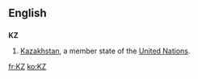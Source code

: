 {{also|.kz}}
==English==

==={{abbreviation}}===
'''KZ'''

# [[Kazakhstan]], a member state of the [[United Nations]].

[[fr:KZ]]
[[ko:KZ]]